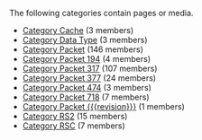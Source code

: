 <!-- DO NOT EDIT THIS FILE, CODE AUTOMATICALLY GENERATED BY category.sh -->
The following categories contain pages or media.
* [[Category Cache]] (3 members)
* [[Category Data Type]] (3 members)
* [[Category Packet]] (146 members)
* [[Category Packet 194]] (4 members)
* [[Category Packet 317]] (107 members)
* [[Category Packet 377]] (24 members)
* [[Category Packet 474]] (3 members)
* [[Category Packet 718]] (7 members)
* [[Category Packet {{{revision}}}]] (1 members)
* [[Category RS2]] (15 members)
* [[Category RSC]] (7 members)
